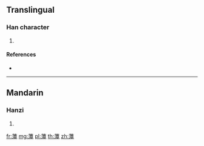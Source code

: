 {{character info/new}}
==Translingual==

===Han character===
{{Han char|rn=140|rad=艸|as=15|sn=21|four=44146|canj=TEMJ,XTEMJ}}

# {{defn|Han|sort=艸15}}

====References====
* {{Han ref|kx=1066.080|dkj=32349|dj=1531.070|hdz=53322.050|uh=85EB|ud=34283|bh=F2C6|bd=62150}}

----

==Mandarin==

===Hanzi===
{{cmn-hanzi|pin=[[huí]] ([[hui2]]), [[tán]] ([[tan2]])|wg=hui<sup>2</sup>, t'an<sup>2</sup>}}

# {{defn|lang=cmn|sort=艸15}}

[[fr:藫]]
[[mg:藫]]
[[pl:藫]]
[[th:藫]]
[[zh:藫]]